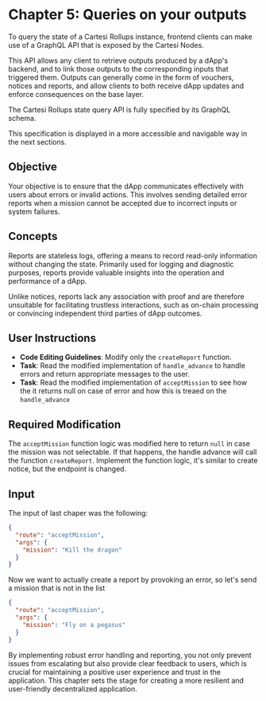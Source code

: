 # Chapter 5: Queries on your outputs

To query the state of a Cartesi Rollups instance, frontend clients can make use of a GraphQL API that is exposed by the Cartesi Nodes.

This API allows any client to retrieve outputs produced by a dApp's backend, and to link those outputs to the corresponding inputs that triggered them. Outputs can generally come in the form of vouchers, notices and reports, and allow clients to both receive dApp updates and enforce consequences on the base layer.

The Cartesi Rollups state query API is fully specified by its GraphQL schema.

This specification is displayed in a more accessible and navigable way in the next sections.

## Objective

Your objective is to ensure that the dApp communicates effectively with users about errors or invalid actions. This involves sending detailed error reports when a mission cannot be accepted due to incorrect inputs or system failures.

## Concepts

Reports are stateless logs, offering a means to record read-only information without changing the state. Primarily used for logging and diagnostic purposes, reports provide valuable insights into the operation and performance of a dApp.

Unlike notices, reports lack any association with proof and are therefore unsuitable for facilitating trustless interactions, such as on-chain processing or convincing independent third parties of dApp outcomes.

## User Instructions

- **Code Editing Guidelines**: Modify only the `createReport` function.
- **Task**: Read the modified implementation of `handle_advance` to handle errors and return appropriate messages to the user.
- **Task**: Read the modified implementation of `acceptMission` to see how the it returns null on case of error and how this is treaed on the `handle_advance`

## Required Modification

The `acceptMission` function logic was modified here to return `null` in case the mission was not selectable.
If that happens, the handle advance will call the function `createReport`. Implement the function logic, it's similar to create notice, but the endpoint is changed.

## Input
The input of last chaper was the following:

```json
{
  "route": "acceptMission",
  "args": {
    "mission": "Kill the dragon"
  }
}
```

Now we want to actually create a report by provoking an error, so let's send a mission that is not in the list

```json
{
  "route": "acceptMission",
  "args": {
    "mission": "Fly on a pegasus"
  }
}
```

By implementing robust error handling and reporting, you not only prevent issues from escalating but also provide clear feedback to users, which is crucial for maintaining a positive user experience and trust in the application. This chapter sets the stage for creating a more resilient and user-friendly decentralized application.